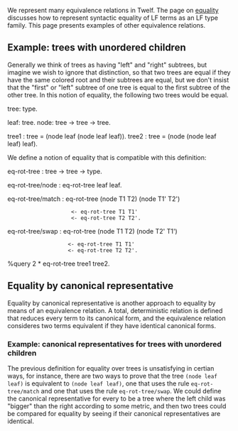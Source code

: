 We represent many equivalence relations in Twelf.  The page on [[equality]] discusses how to represent syntactic equality of LF terms as an LF type family.  This page presents examples of other equivalence relations.  

== Example: trees with unordered children ==

Generally we think of trees as having "left" and "right" subtrees, but imagine we wish to ignore that distinction, so that two trees are equal if they have the same colored root and their subtrees are equal, but we don't insist that the "first" or "left" subtree of one tree is equal to the first subtree of the other tree. In this notion of equality, the following two trees would be equal.

<twelf>
tree: type.

leaf: tree.
node: tree -> tree -> tree.

tree1 : tree = (node leaf (node leaf leaf)).
tree2 : tree = (node (node leaf leaf) leaf).
</twelf>

We define a notion of equality that is compatible with this definition:

<twelf>
eq-rot-tree : tree -> tree -> type.

eq-rot-tree/node : eq-rot-tree leaf leaf.

eq-rot-tree/match : eq-rot-tree (node T1 T2) (node T1' T2')
                     <- eq-rot-tree T1 T1'
                     <- eq-rot-tree T2 T2'.

eq-rot-tree/swap : eq-rot-tree (node T1 T2) (node T2' T1')
                    <- eq-rot-tree T1 T1'
                    <- eq-rot-tree T2 T2'.

%query 2 * eq-rot-tree tree1 tree2.
</twelf>

== Equality by canonical representative ==

Equality by canonical representative is another approach to equality by means of an equivalence relation. A total, deterministic relation is defined that reduces every term to its canonical form, and the equivalence relation consideres two terms equivalent if they have identical canonical forms.

=== Example: canonical representatives for trees with unordered children ===

The previous definition for equality over trees is unsatisfying in certian ways, for instance, there are two ways to prove that the tree <tt>(node leaf leaf)</tt> is equivalent to <tt>(node leaf leaf)</tt>, one that uses the rule <tt>eq-rot-tree/match</tt> and one that uses the rule <tt>eq-rot-tree/swap</tt>. We could define the canonical representative for every to be a tree where the left child was "bigger" than the right according to some metric, and then two trees could be compared for equality by seeing if their canonical representatives are identical.

{{needs|An example of this is not put together; one would be nice.}}

{{stub}}